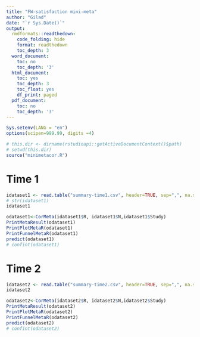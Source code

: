 ```yaml
---
title: "FW-satisfaction mini-meta"
author: "Gilad"
date: "`r Sys.Date()`"
output:
  rmdformats::readthedown:
    code_folding: hide
    format: readthedown
    toc_depth: 3
  word_document:
    toc: no
    toc_depth: '3'
  html_document:
    toc: yes
    toc_depth: 3
    toc_float: yes
    df_print: paged
  pdf_document:
    toc: no
    toc_depth: '3'
---
```


```r
Sys.setenv(LANG = "en")
options(scipen=999.99, digits =4)

# this.dir <- dirname(rstudioapi::getActiveDocumentContext()$path)
# setwd(this.dir)
source("minimetacor.R")
```

# Time 1

```r
idataset1 <- read.table("summary-time1.csv", header=TRUE, sep=",", na.strings="NA", dec=".", strip.white=TRUE)
# str(idataset1)
idataset1

odataset1<-CorMeta(idataset1$R, idataset1$N,idataset1$Study)
PrintMetaResult(odataset1)
PrintPlotMetaR(odataset1)
PrintFunnelMetaR(odataset1)
predict(odataset1)
# confint(odataset1)
```


# Time 2

```r
idataset2 <- read.table("summary-time2.csv", header=TRUE, sep=",", na.strings="NA", dec=".", strip.white=TRUE)
idataset2

odataset2<-CorMeta(idataset2$R, idataset2$N,idataset2$Study)
PrintMetaResult(odataset2)
PrintPlotMetaR(odataset2)
PrintFunnelMetaR(odataset2)
predict(odataset2)
# confint(odataset2)
```

